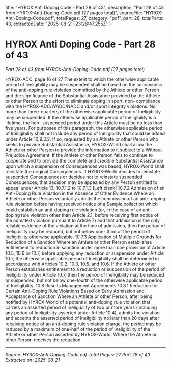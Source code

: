   title: "HYROX Anti Doping Code - Part 28 of 43",
  description: "Part 28 of 43 from HYROX-Anti-Doping-Code.pdf (27 pages total)",
  sourceFile: "HYROX-Anti-Doping-Code.pdf",
  totalPages: 27,
  category: "pdf",
  part: 28,
  totalParts: 43,
  extractedDate: "2025-08-21T23:28:47.255Z"
}

# HYROX Anti Doping Code - Part 28 of 43

*Part 28 of 43 from HYROX-Anti-Doping-Code.pdf (27 pages total)*

HYROX-ADC, page 16 of 27
The extent to which the otherwise applicable period of Ineligibility may be suspended
shall be based on the seriousness of the anti-doping rule violation committed by the
Athlete or other Person and the significance of the Substantial Assistance provided
by the Athlete or other Person to the effort to eliminate doping in sport, non-
compliance with the HYROX-ADC/WADC/NADC and/or sport integrity violations. No
more than three-quarters of the otherwise applicable period of Ineligibility may be
suspended. If the otherwise applicable period of Ineligibility is a lifetime, the non-
suspended period under this Article must be no less than five years. For purposes of
this paragraph, the otherwise applicable period of Ineligibility shall not include any
period of Ineligibility that could be added under Article 10.9.3.2.
If so, requested by an Athlete or other Person who seeks to provide Substantial
Assistance, HYROX-World shall allow the Athlete or other Person to provide the
information to it subject to a Without Prejudice Agreement. If the Athlete or other
Person fails to continue to cooperate and to provide the complete and credible
Substantial Assistance upon which a suspension of Consequences was based,
HYROX-World shall reinstate the original Consequences. If HYROX-World decides to
reinstate suspended Consequences or decides not to reinstate suspended
Consequences, that decision may be appealed by any Person entitled to appeal under
Article 13.
10.7.1.2 to 10.7.1.3 [Left blank]
10.7.2 Admission of an Anti-Doping Rule Violation in the Absence of Other Evidence
Where an Athlete or other Person voluntarily admits the commission of an anti-
doping rule violation before having received notice of a Sample collection which could
establish an anti-doping rule violation (or, in the case of an anti-doping rule violation
other than Article 2.1, before receiving first notice of the admitted violation pursuant
to Article 7) and that admission is the only reliable evidence of the violation at the
time of admission, then the period of Ineligibility may be reduced, but not below one-
third of the period of Ineligibility otherwise applicable.
10.7.3 Application of Multiple Grounds for Reduction of a Sanction
Where an Athlete or other Person establishes entitlement to reduction in sanction
under more than one provision of Article 10.5, 10.6 or 10.7, before applying any
reduction or suspension under Article 10.7, the otherwise applicable period of
Ineligibility shall be determined in accordance with Articles 10.2, 10.3, 10.5, and 10.6. If
the Athlete or other Person establishes entitlement to a reduction or suspension of
the period of Ineligibility under Article 10.7, then the period of Ineligibility may be
reduced or suspended, but not below one-fourth of the otherwise applicable period of
Ineligibility.
10.8 Results Management Agreements
10.8.1 Reduction for Certain Anti-Doping Rule Violations Based on Early Admission and
Acceptance of Sanction
Where an Athlete or other Person, after being notified by HYROX-World of a potential
anti-doping rule violation that carries an asserted period of Ineligibility of two or more
years (including any period of Ineligibility asserted under Article 10.4), admits the
violation and accepts the asserted period of Ineligibility no later than 20 days after
receiving notice of an anti-doping rule violation charge, the period may be reduced by
a maximum of one-half of the period of Ineligibility of the Athlete or other Person
asserted by HYROX-World. Where the Athlete or other Person receives the reduction

---

*Source: HYROX-Anti-Doping-Code.pdf*
*Total Pages: 27*
*Part 28 of 43*
*Extracted on: 2025-08-21*
